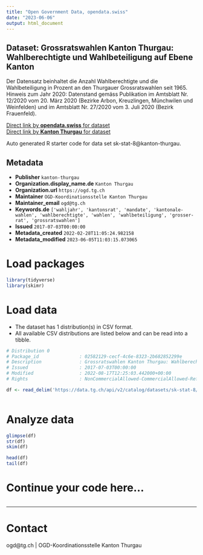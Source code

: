 ```yaml
---
title: "Open Government Data, opendata.swiss"
date: "2023-06-06"
output: html_document
---
```


## Dataset: Grossratswahlen Kanton Thurgau: Wahlberechtigte und Wahlbeteiligung auf Ebene Kanton

Der Datensatz beinhaltet die Anzahl Wahlberechtigte und die Wahlbeteiligung in Prozent an den Thurgauer Grossratswahlen seit 1965. Hinweis zum Jahr 2020: Datenstand gemäss Publikation im Amtsblatt Nr. 12/2020 vom 20. März 2020 (Bezirke Arbon, Kreuzlingen, Münchwilen und Weinfelden) und im Amtsblatt Nr. 27/2020 vom 3. Juli 2020 (Bezirk Frauenfeld).

[Direct link by **opendata.swiss** for dataset](https://opendata.swiss/de/dataset/grossratswahlen-kanton-thurgau-wahlberechtigte-und-wahlbeteiligung-auf-ebene-kanton)<br>
[Direct link by **Kanton Thurgau** for dataset](https://data.tg.ch/explore/dataset/sk-stat-8/)

Auto generated R starter code for data set sk-stat-8@kanton-thurgau.

## Metadata

- **Publisher** `kanton-thurgau`
- **Organization.display_name.de** `Kanton Thurgau`
- **Organization.url** `https://ogd.tg.ch`
- **Maintainer** `OGD-Koordinationsstelle Kanton Thurgau`
- **Maintainer_email** `ogd@tg.ch`
- **Keywords.de** `['wahljahr', 'kantonsrat', 'mandate', 'kantonale-wahlen', 'wahlberechtigte', 'wahlen', 'wahlbeteiligung', 'grosser-rat', 'grossratswahlen']`
- **Issued** `2017-07-03T00:00:00`
- **Metadata_created** `2022-02-28T11:05:24.982158`
- **Metadata_modified** `2023-06-05T11:03:15.073065`


# Load packages

```r

library(tidyverse)
library(skimr)

```

# Load data

-   The dataset has 1 distribution(s) in CSV format.
-   All available CSV distributions are listed below and can be read into a tibble.

```r

# Distribution 0
# Package_id               : 02582129-cecf-4c6e-8323-2b682852299e
# Description              : Grossratswahlen Kanton Thurgau: Wahlberechtigte und Wahlbeteiligung auf Ebene Kanton (csv)
# Issued                   : 2017-07-03T00:00:00
# Modified                 : 2022-08-17T12:25:03.442000+00:00
# Rights                   : NonCommercialAllowed-CommercialAllowed-ReferenceRequired

df <- read_delim('https://data.tg.ch/api/v2/catalog/datasets/sk-stat-8/exports/csv')



```

# Analyze data

```r

glimpse(df)
str(df)
skim(df)

head(df)
tail(df)

```

# Continue your code here...

```r

```

------------------------------------------------------------------------

# Contact

ogd@tg.ch | OGD-Koordinationsstelle Kanton Thurgau
